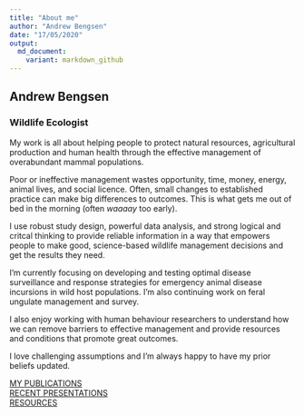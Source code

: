```yaml
---
title: "About me"
author: "Andrew Bengsen"
date: "17/05/2020"
output: 
  md_document:
    variant: markdown_github
---
```


## Andrew Bengsen  
### Wildlife Ecologist  

My work is all about helping people to protect natural resources, agricultural production and human health through the effective management of overabundant mammal populations.  

Poor or ineffective management wastes opportunity, time, money, energy, animal lives, and social licence. Often, small changes to established practice can make big differences to outcomes. This is what gets me out of bed in the morning (often *waaaay* too early).   

I use robust study design, powerful data analysis, and strong logical and critcal thinking to provide reliable information in a way that empowers people to make good, science-based wildlife management decisions and get the results they need.  

I'm currently focusing on developing and testing optimal disease surveillance and response strategies for emergency animal disease incursions in wild host populations. I'm also continuing work on feral ungulate management and survey.  

I also enjoy working with human behaviour researchers to understand how we can remove barriers to effective management and provide resources and conditions that promote great outcomes.  

I love challenging assumptions and I'm always happy to have my prior beliefs updated.  

[MY PUBLICATIONS](https://andrewbengsen.github.io/Publications.html)  
[RECENT PRESENTATIONS](https://andrewbengsen.github.io/Presentations.html)  
[RESOURCES](https://andrewbengsen.github.io/Resources.html)  

